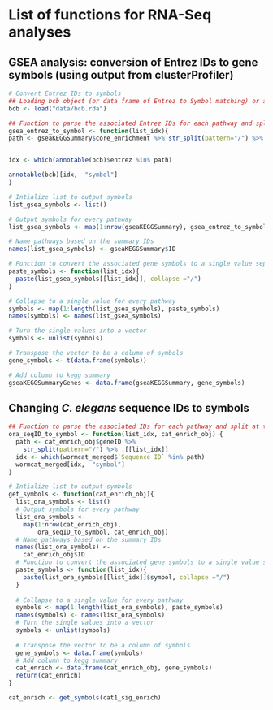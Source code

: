 # List of functions for RNA-Seq analyses

## GSEA analysis: conversion of Entrez IDs to gene symbols (using output from clusterProfiler)

```R
# Convert Entrez IDs to symbols
## Loading bcb object (or data frame of Entrez to Symbol matching) or already have it loaded
bcb <- load("data/bcb.rda")

## Function to parse the associated Entrez IDs for each pathway and split at the "/", then extract these genes from the database of IDs ('annotable(bcb)') and output the gene symbol
gsea_entrez_to_symbol <- function(list_idx){
path <- gseaKEGGSummary$core_enrichment %>% str_split(pattern="/") %>% .[[list_idx]]


idx <- which(annotable(bcb)$entrez %in% path)

annotable(bcb)[idx,  "symbol"]
}

# Intialize list to output symbols
list_gsea_symbols <- list()

# Output symbols for every pathway
list_gsea_symbols <- map(1:nrow(gseaKEGGSummary), gsea_entrez_to_symbol)

# Name pathways based on the summary IDs
names(list_gsea_symbols) <- gseaKEGGSummary$ID

# Function to convert the associated gene symbols to a single value separated by "/"
paste_symbols <- function(list_idx){
  paste(list_gsea_symbols[[list_idx]], collapse ="/")
}

# Collapse to a single value for every pathway
symbols <- map(1:length(list_gsea_symbols), paste_symbols)
names(symbols) <- names(list_gsea_symbols)

# Turn the single values into a vector
symbols <- unlist(symbols)

# Transpose the vector to be a column of symbols
gene_symbols <- t(data.frame(symbols))

# Add column to kegg summary
gseaKEGGSummaryGenes <- data.frame(gseaKEGGSummary, gene_symbols)
```

## Changing *C. elegans* sequence IDs to symbols

```r
## Function to parse the associated IDs for each pathway and split at the "/", then extract these genes from the database of IDs  and output the gene symbol
ora_seqID_to_symbol <- function(list_idx, cat_enrich_obj) {
  path <- cat_enrich_obj$geneID %>%
    str_split(pattern="/") %>% .[[list_idx]]
  idx <- which(wormcat_merged$`Sequence ID` %in% path)
  wormcat_merged[idx,  "symbol"]
}

# Intialize list to output symbols
get_symbols <- function(cat_enrich_obj){
  list_ora_symbols <- list()
  # Output symbols for every pathway
  list_ora_symbols <-
    map(1:nrow(cat_enrich_obj),
        ora_seqID_to_symbol, cat_enrich_obj)
  # Name pathways based on the summary IDs
  names(list_ora_symbols) <-
    cat_enrich_obj$ID
  # Function to convert the associated gene symbols to a single value separated by "/"
  paste_symbols <- function(list_idx){
    paste(list_ora_symbols[[list_idx]]$symbol, collapse ="/")
  }
  
  # Collapse to a single value for every pathway
  symbols <- map(1:length(list_ora_symbols), paste_symbols)
  names(symbols) <- names(list_ora_symbols)
  # Turn the single values into a vector
  symbols <- unlist(symbols)
  
  # Transpose the vector to be a column of symbols
  gene_symbols <- data.frame(symbols)
  # Add column to kegg summary
  cat_enrich <- data.frame(cat_enrich_obj, gene_symbols)
  return(cat_enrich)
}

cat_enrich <- get_symbols(cat1_sig_enrich)
```
